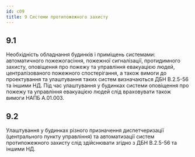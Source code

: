 ```yaml
---
id: c09
title: 9 Системи протипожежного захисту
---
```


## 9.1
Необхідність обладнання будинків і приміщень системами: автоматичного пожежогасіння, пожежної сигналізації, протидимного захисту, оповіщення про пожежу та управління евакуацією людей, централізованого пожежного спостерігання, а також вимоги до проектування та улаштування таких систем визначаються ДБН В.2.5-56 та іншими НД. Під час улаштування у будинках системи оповіщення про пожежу та управління евакуацією людей слід враховувати також вимоги НАПБ А.01.003.

## 9.2
Улаштування у будинках різного призначення диспетчеризації (центрального пункту управління) та автоматизації систем протипожежного захисту слід здійснювати згідно з ДБН В.2.5-56 та іншими НД.
